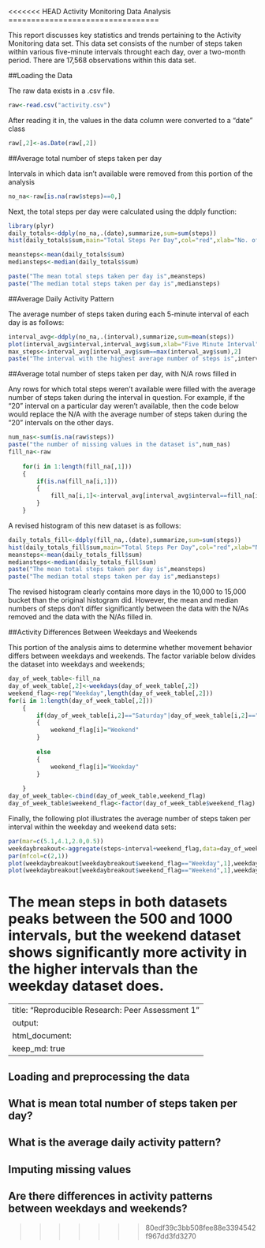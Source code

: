 <<<<<<< HEAD
Activity Monitoring Data Analysis
=================================

This report discusses key statistics and trends pertaining to the Activity Monitoring data set.  This data set consists of the number of steps taken within various five-minute intervals throught each day, over a two-month period.  There are 17,568 observations within this data set.

##Loading the Data

The raw data exists in a .csv file. 

```r
raw<-read.csv("activity.csv")
```

After reading it in, the values in the data column were converted to a "date" class

```r
raw[,2]<-as.Date(raw[,2])
```

##Average total number of steps taken per day

Intervals in which data isn't available were removed from this portion of the analysis

```r
no_na<-raw[is.na(raw$steps)==0,]
```

Next, the total steps per day were calculated using the ddply function:

```r
library(plyr)
daily_totals<-ddply(no_na,.(date),summarize,sum=sum(steps))
hist(daily_totals$sum,main="Total Steps Per Day",col="red",xlab="No. of Steps")

meansteps<-mean(daily_totals$sum)
mediansteps<-median(daily_totals$sum)

paste("The mean total steps taken per day is",meansteps)
paste("The median total steps taken per day is",mediansteps)
```

##Average Daily Activity Pattern

The average number of steps taken during each 5-minute interval of each day is as follows:

```r
interval_avg<-ddply(no_na,.(interval),summarize,sum=mean(steps))
plot(interval_avg$interval,interval_avg$sum,xlab="Five Minute Interval",ylab="Mean steps Walked",main="Average Steps Walked During Each Five-Minute Interval of the Day",type="l")
max_steps<-interval_avg[interval_avg$sum==max(interval_avg$sum),2]
paste("The interval with the highest average number of steps is",interval_avg[interval_avg$sum==max_steps,1])
```

##Average total number of steps taken per day, with N/A rows filled in

Any rows for which total steps weren't available were filled with the average number of steps taken during the interval in question.  For example, if the "20" interval on a particular day weren't available, then the code below would replace the N/A with the average number of steps taken during the "20" intervals on the other days.

```r
num_nas<-sum(is.na(raw$steps))
paste("the number of missing values in the dataset is",num_nas)
fill_na<-raw
    
    for(i in 1:length(fill_na[,1]))
    {
        if(is.na(fill_na[i,1]))
        {
            fill_na[i,1]<-interval_avg[interval_avg$interval==fill_na[i,3],2]
        }
    }
```

A revised histogram of this new dataset is as follows:
```r
daily_totals_fill<-ddply(fill_na,.(date),summarize,sum=sum(steps))
hist(daily_totals_fill$sum,main="Total Steps Per Day",col="red",xlab="No. of Steps")
meansteps<-mean(daily_totals_fill$sum)
mediansteps<-median(daily_totals_fill$sum)
paste("The mean total steps taken per day is",meansteps)
paste("The median total steps taken per day is",mediansteps)
```

The revised histogram clearly contains more days in the 10,000 to 15,000 bucket than the original histogram did.  However, the mean and median numbers of steps don't differ significantly between the data with the N/As removed and the data with the N/As filled in.

##Activity Differences Between Weekdays and Weekends

This portion of the analysis aims to determine whether movement behavior differs between weekdays and weekends.  The factor variable below divides the dataset into weekdays and weekends;
```r
day_of_week_table<-fill_na
day_of_week_table[,2]<-weekdays(day_of_week_table[,2])
weekend_flag<-rep("Weekday",length(day_of_week_table[,2]))
for(i in 1:length(day_of_week_table[,2]))
    {
        if(day_of_week_table[i,2]=="Saturday"|day_of_week_table[i,2]=="Sunday")
        {
            weekend_flag[i]="Weekend"
        }
    
        else
        {
            weekend_flag[i]="Weekday"
        }
        
    }
day_of_week_table<-cbind(day_of_week_table,weekend_flag)
day_of_week_table$weekend_flag<-factor(day_of_week_table$weekend_flag)
```

Finally, the following plot illustrates the average number of steps taken per interval within the weekday and weekend data sets:

```r
par(mar=c(5.1,4.1,2.0,0.5))
weekdaybreakout<-aggregate(steps~interval+weekend_flag,data=day_of_week_table,mean)
par(mfcol=c(2,1))
plot(weekdaybreakout[weekdaybreakout$weekend_flag=="Weekday",1],weekdaybreakout[weekdaybreakout$weekend_flag=="Weekday",3],xlab="interval",ylab="mean steps walked",main="Weekday Behavior",type="l")
plot(weekdaybreakout[weekdaybreakout$weekend_flag=="Weekend",1],weekdaybreakout[weekdaybreakout$weekend_flag=="Weekend",3],xlab="interval",ylab="mean steps walked",main="Weekend Behavior",type="l")
```

The mean steps in both datasets peaks between the 500 and 1000 intervals, but the weekend dataset shows significantly more activity in the higher intervals than the weekday dataset does.
=======
---
title: "Reproducible Research: Peer Assessment 1"
output: 
  html_document:
    keep_md: true
---


## Loading and preprocessing the data



## What is mean total number of steps taken per day?



## What is the average daily activity pattern?



## Imputing missing values



## Are there differences in activity patterns between weekdays and weekends?
>>>>>>> 80edf39c3bb508fee88e3394542f967dd3fd3270
